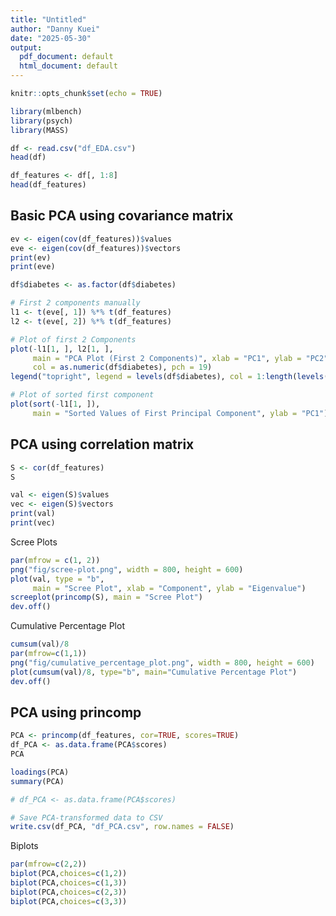 ```yaml
---
title: "Untitled"
author: "Danny Kuei"
date: "2025-05-30"
output:
  pdf_document: default
  html_document: default
---
```


```r
knitr::opts_chunk$set(echo = TRUE)
```

```r
library(mlbench)
library(psych)
library(MASS)

df <- read.csv("df_EDA.csv")
head(df)
```

```r
df_features <- df[, 1:8]
head(df_features)
```

## Basic PCA using covariance matrix
```r
ev <- eigen(cov(df_features))$values
eve <- eigen(cov(df_features))$vectors
print(ev)
print(eve)
```

```r
df$diabetes <- as.factor(df$diabetes)

# First 2 components manually
l1 <- t(eve[, 1]) %*% t(df_features)
l2 <- t(eve[, 2]) %*% t(df_features)

# Plot of first 2 Components
plot(-l1[1, ], l2[1, ], 
     main = "PCA Plot (First 2 Components)", xlab = "PC1", ylab = "PC2",
     col = as.numeric(df$diabetes), pch = 19)
legend("topright", legend = levels(df$diabetes), col = 1:length(levels(df$diabetes)), pch = 19)
```

```r
# Plot of sorted first component 
plot(sort(-l1[1, ]), 
     main = "Sorted Values of First Principal Component", ylab = "PC1")
```

## PCA using correlation matrix
```r
S <- cor(df_features)
S
```

```r
val <- eigen(S)$values
vec <- eigen(S)$vectors
print(val)
print(vec)
```

Scree Plots
```r
par(mfrow = c(1, 2))
png("fig/scree-plot.png", width = 800, height = 600)
plot(val, type = "b",
     main = "Scree Plot", xlab = "Component", ylab = "Eigenvalue")
screeplot(princomp(S), main = "Scree Plot")
dev.off()
```

Cumulative Percentage Plot
```r
cumsum(val)/8
par(mfrow=c(1,1))
png("fig/cumulative_percentage_plot.png", width = 800, height = 600)
plot(cumsum(val)/8, type="b", main="Cumulative Percentage Plot")
dev.off()
```

## PCA using princomp
```r
PCA <- princomp(df_features, cor=TRUE, scores=TRUE)
df_PCA <- as.data.frame(PCA$scores)
PCA

loadings(PCA)
summary(PCA)
```

```r
# df_PCA <- as.data.frame(PCA$scores)
```

```r
# Save PCA-transformed data to CSV
write.csv(df_PCA, "df_PCA.csv", row.names = FALSE)
```

Biplots
```r
par(mfrow=c(2,2))
biplot(PCA,choices=c(1,2))
biplot(PCA,choices=c(1,3))
biplot(PCA,choices=c(2,3))
biplot(PCA,choices=c(3,3))
```
